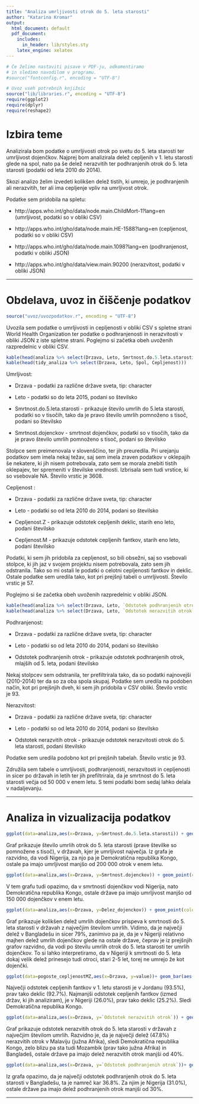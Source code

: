 ```yaml
---
title: "Analiza umrljivosti otrok do 5. leta starosti"
author: "Katarina Kromar"
output:
  html_document: default
  pdf_document:
    includes:
      in_header: lib/styles.sty
    latex_engine: xelatex
---    
```


```r
# Če želimo nastaviti pisave v PDF-ju, odkomentiramo
# in sledimo navodilom v programu.
#source("fontconfig.r", encoding = "UTF-8")

# Uvoz vseh potrebnih knjižnic
source("lib/libraries.r", encoding = "UTF-8")
require(ggplot2)
require(dplyr)
require(reshape2)
```

# Izbira teme

Analizirala bom podatke o umrljivosti otrok po svetu do 5. leta starosti ter umrljivost dojenčkov. Najprej bom analizirala delež cepljenih v 1. letu starosti glede na spol, nato pa še delež nerazvitih ter podhranjenih otrok do 5. leta starosti (podatki od leta 2010 do 2014).

Skozi analizo želim izvedeti kolikšen delež tistih, ki umrejo, je podhranjenih ali nerazvitih, ter ali ima cepljenje vpliv na umrljivost otrok.

Podatke sem pridobila na spletu:

* http://apps.who.int/gho/data/node.main.ChildMort-1?lang=en (umrljivost, podatki so v obliki CSV)

* http://apps.who.int/gho/data/node.main.HE-1588?lang=en (cepljenost, podatki so v obliki CSV)

* http://apps.who.int/gho/data/node.main.1098?lang=en (podhranjenost, podatki v obliki JSON)

* http://apps.who.int/gho/data/view.main.90200 (nerazvitost, podatki v obliki JSON)


***

# Obdelava, uvoz in čiščenje podatkov

```r
source("uvoz/uvozpodatkov.r", encoding = "UTF-8")
```

Uvozila sem podatke o umrljivosti in cepljenosti v obliki CSV s spletne strani World Health Organization ter podatke o podhranjenosti in nerazvitosti v obliki JSON
z iste spletne strani. Poglejmo si začetka obeh uvoženih razpredelnic v obliki CSV.

```r
kable(head(analiza %>% select(Drzava, Leto, Smrtnost.do.5.leta.starosti, Smrtnost.dojenckov)))
kable(head(tidy_analiza %>% select(Drzava, Leto, Spol, Cepljenost)))
```


Umrljivost:

* Drzava - podatki za različne države sveta, tip: character

* Leto - podatki so do leta 2015, podani so številsko

* Smrtnost.do.5.leta.starosti - prikazuje število umrlih do 5.leta starosti, podatki so v tisočih, tako da je pravo število umrlih pomnoženo s tisoč, podani so številsko

* Smrtnost.dojenckov - smrtnost dojenčkov, podatki so v tisočih, tako da je pravo število umrlih pomnoženo s tisoč, podani so številsko


Stolpce sem preimenovala v slovenščino, ter jih preuredila. Pri urejanju podatkov sem imela nekaj težav, saj sem imela zraven podatkov v oklepajih še nekatere, ki jih nisem potrebovala, zato sem se morala znebiti tistih oklepajev, ter spremeniti v številske vrednosti. Izbrisala sem tudi vrstice, ki so vsebovale NA. Število vrstic je 3608.

Cepljenost \ref{fig:razpredelnice}:

* Drzava - podatki za različne države sveta, tip: character

* Leto - podatki so od leta 2010 do 2014, podani so številsko

* Cepljenost.Z - prikazuje odstotek cepljenih deklic, starih eno leto, podani številsko

* Cepljenost.M - prikazuje odstotek cepljenih fantkov, starih eno leto, podani številsko

Podatki, ki sem jih pridobila za cepljenost, so bili obsežni, saj so vsebovali stolpce, ki jih jaz v svojem projektu nisem potrebovala, zato sem jih odstranila. Tako so mi ostali le podatki o celotni cepljenosti fantkov in deklic. Ostale podatke sem uredila tako, kot pri prejšnji tabeli o umrljivosti. Število vrstic je 57.

Poglejmo si še začetka obeh uvoženih razpredelnic v obliki JSON.

```r
kable(head(analiza %>% select(Drzava, Leto, `Odstotek podhranjenih otrok`)))
kable(head(analiza %>% select(Drzava, Leto, `Odstotek nerazvitih otrok`)))
```

Podhranjenost:

* Drzava - podatki za različne države sveta, tip: character

* Leto - podatki so od leta 2010 do 2014, podani so številsko

* Odstotek podhranjenih otrok - prikazuje odstotek podhranjenih otrok, mlajših od 5. leta, podani številsko

Nekaj stolpcev sem odstranila, ter prefiltrirala tako, da so podatki najnovejši (2010-2014) ter da so za oba spola skupaj. Podatke sem uredila na podoben način, kot pri prejšnjih dveh, ki sem jih pridobila v CSV obliki. Število vrstic je 93.

Nerazvitost:

* Drzava - podatki za različne države sveta, tip: character

* Leto - podatki so od leta 2010 do 2014, podani so številsko

* Odstotek nerazvitih otrok - prikazuje odstotek nerazvitosti otrok do 5. leta starosti, podani številsko

Podatke sem uredila podobno kot pri prejšnih tabelah. Število vrstic je 93.

Združila sem tabele o umrljivosti, podhranjenosti, nerazvitosti in cepljenosti in sicer po državah in letih ter jih prefiltrirala, da je smrtnost do 5. leta starosti večja od 50 000 v enem letu. S temi podatki bom sedaj lahko delala v nadaljevanju.

***

# Analiza in vizualizacija podatkov

```r
ggplot(data=analiza,aes(x=Drzava, y=Smrtnost.do.5.leta.starosti)) + geom_point(colour='red',size=4)
```

Graf prikazuje število umrlih otrok do 5. leta starosti (prave številke so pomnožene s tisoč), v državah, kjer je umrljivost največja. Iz grafa je razvidno, da vodi Nigerija, za njo pa je Demokratična republika Kongo, ostale pa imajo umrljivost manjšo od 200 000 otrok v enem letu.

```r
ggplot(data=analiza,aes(x=Drzava, y=Smrtnost.dojenckov)) + geom_point(colour='red',size=4)
```

V tem grafu tudi opazimo, da v smrtnosti dojenčkov vodi Nigerija, nato Demokratična republika Kongo, ostale države pa imajo umrljivost manjšo  od 150 000 dojenčkov v enem letu.


```r
ggplot(data=analiza,aes(x=Drzava, y=Delez_dojenckov)) + geom_point(colour='red',size=4)+ ylab("Delež umrlih dojenčkov")
```


Graf prikazuje kolikšen delež umrlih dojenčkov prispeva k smrtnosti do 5. leta starosti v državah z največjim številom umrlih. Vidimo, da je največji delež v Bangladešu in sicer 79%, zanimivo pa je, da je v Nigeriji relativno majhen delež umrlih dojenčkov glede na ostale države, čeprav je iz prejšnjih grafov razvidno, da vodi po številu umrlih otrok do 5. leta starosti ter umrlih dojenčkov. To si lahko interpretiramo, da v Nigeriji k smrtnosti do 5. leta dokaj velik delež prinesejo tudi otroci, stari 2-5 let, torej ne umrejo že kot dojenčki.


```r
ggplot(data=pogoste_cepljenostMZ,aes(x=Drzava, y=value))+ geom_bar(aes(fill=variable), stat= "identity", position="dodge") + xlab("Drzave") + ylab("Odstotek cepljenih") + theme(axis.text.x = element_text(angle = 90, vjust = 0.5, hjust = 1))
```


Največji odstotek cepljenih fantkov v 1. letu starosti je v Jordanu (93.5%), prav tako deklic (92.7%). Najmanjši odstotek cepljenih fantkov (izmed držav, ki jih analiziram), je v Nigeriji (26.0%), prav tako deklic (25.2%). Sledi Demokratična republika Kongo.


```r
ggplot(data=analiza,aes(x=Drzava, y=`Odstotek nerazvitih otrok`)) + geom_point(colour='blue',size=4)
```

Graf prikazuje odstotek nerazvitih otrok do 5. leta starosti v državah z največjim številom umrlih. Razvidno je, da je največji delež (47.8%) nerazvitih otrok v Malaviju (južna Afrika), sledi Demokratična republika Kongo, zelo blizu pa sta tudi Mozambik (prav tako južna Afrika) in Bangladeš, ostale države pa imajo delež nerazvitih otrok manjši od 40%.


```r
ggplot(data=analiza,aes(x=Drzava, y=`Odstotek podhranjenih otrok`))+ geom_point(colour='green', size= 4)
```

Iz grafa opazimo, da je največji odstotek podhranjenih otrok do 5. leta starosti v Bangladešu, ta je namreč kar 36.8%. Za njim je Nigerija (31.0%), ostale države pa imajo delež podhranjenih otrok manjši od 30%.



***
